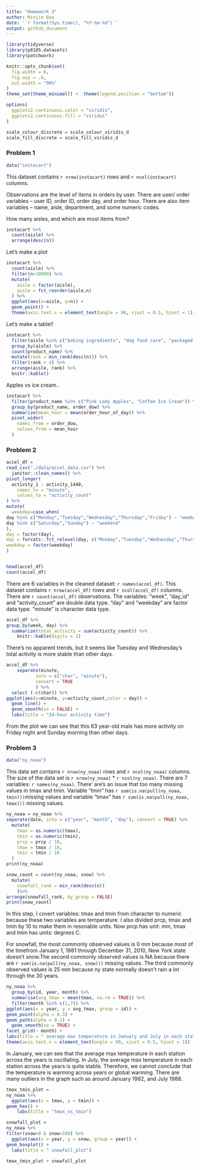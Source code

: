 ```yaml
---
title: "Homework 3"
author: Minjie Bao
date: '`r format(Sys.time(), "%Y-%m-%d")`'
output: github_document
---
```


```r
library(tidyverse)
library(p8105.datasets)
library(patchwork)

knitr::opts_chunk$set(
  fig.width = 6,
  fig.asp = .6,
  out.width = "90%"
)
theme_set(theme_minimal() +  theme(legend.position = "bottom"))

options(
  ggplots2.continuous.color = "viridis",
  ggplots2.continuous.fill = "viridus"
)

scale_colour_discrete = scale_colour_viridis_d
scale_fill_discrete = scale_fill_viridis_d
```


### Problem 1

```r
data("instacart")
```

This dataset contains `r nrow(instacart)` rows and `r ncol(instacart)` columns.

Observations are the level of items in orders by user. There are user/ order variables -- user ID, order ID, order day, and order hour. There are also item variables -- name, aisle, department, and some numeric codes.

How many aisles, and which are most items from?
```r
instacart %>% 
  count(aisle) %>% 
  arrange(desc(n))
```

 Let's make a plot
```r
instacart %>% 
  count(aisle) %>% 
  filter(n>10000) %>% 
  mutate(
    aisle = factor(aisle),
    aisle = fct_reorder(aisle,n)
  ) %>% 
  ggplot(aes(x=aisle, y=n)) +
  geom_point() +
  theme(axis.text.x = element_text(angle = 90, vjust = 0.5, hjust = 1))
```
 
Let's make a table!!
```r
instacart %>% 
  filter(aisle %in% c("baking ingredients", "dog food care", "packaged vegetables fruits")) %>% 
  group_by(aisle) %>% 
  count(product_name) %>% 
  mutate(rank = min_rank(desc(n))) %>% 
  filter(rank < 4) %>% 
  arrange(aisle, rank) %>% 
  knitr::kable()
```

Apples vs ice cream..
```r
instacart %>% 
  filter(product_name %in% c("Pink Lady Apples", "Coffee Ice Cream")) %>% 
  group_by(product_name, order_dow) %>% 
  summarize(mean_hour = mean(order_hour_of_day)) %>% 
  pivot_wider(
    names_from = order_dow,
    values_from = mean_hour
  )
```



### Problem 2
```r
accel_df =
read_csv("./data/accel_data.csv") %>% 
  janitor::clean_names() %>% 
pivot_longer(
  activity_1 : activity_1440,
    names_to = "minute",
    values_to = "activity_count"
) %>% 
mutate(
  weekday=case_when(
day %in% c("Monday","Tuesday","Wednesday","Thursday","Friday") ~ "weekday",
day %in% c("Saturday","Sunday") ~ "weekend"
),
day = factor(day),
day = forcats::fct_relevel(day, c("Monday","Tuesday","Wednesday","Thursday","Friday","Saturday","Sunday")),
weekday = factor(weekday) 
)


head(accel_df)
count(accel_df)
```

There are 6 variables in the cleaned dataset: `r names(accel_df)`. This dataset contains `r nrow(accel_df)` rows and `r ncol(accel_df)` columns. There are `r count(accel_df)` observations. The variables: "week", "day_id" and "activity_count" are double data type. "day" and "weekday" are factor data type. "minute" is character data type.


```r
accel_df %>% 
group_by(week, day) %>% 
  summarize(total_activity = sum(activity_count)) %>% 
    knitr::kable(digits = 2)
```

There's no apparent trends, but it seems like Tuesday and Wednesday's total activity is more stable than other days.

```r
accel_df %>% 
    separate(minute, 
           into = c("char", "minute"),
           convert = TRUE
           ) %>% 
  select (-c(char)) %>% 
ggplot(aes(x=minute, y=activity_count,color = day)) +
  geom_line() +
  geom_smooth(se = FALSE) +
  labs(title = "24-hour activity time")
```

From the plot we can see that this 63 year-old male has more activity on Friday night and Sunday morning than other days.

### Problem 3
```r
data("ny_noaa") 
```

This data set contains `r nrow(ny_noaa)` rows and `r ncol(ny_noaa)` columns. The size of the data set is `r nrow(ny_noaa)` * `r ncol(ny_noaa)`. There are 7 variables: `r names(ny_noaa)`. There' are's an issue that too many missing values in tmax and tmin. Variable "tmin" has `r sum(is.na(pull(ny_noaa, tmin)))`missing values and variable "tmax" has `r sum(is.na(pull(ny_noaa, tmax)))` missing values.

```r
ny_noaa = ny_noaa %>% 
separate(date, into = c("year", "month", "day"), convert = TRUE) %>% 
  mutate(
    tmax = as.numeric(tmax),
    tmin = as.numeric(tmin),
    prcp = prcp / 10,
    tmax = tmax / 10,
    tmin = tmin / 10
  ) 
print(ny_noaa)

snow_count = count(ny_noaa, snow) %>% 
  mutate(
    snowfall_rank = min_rank(desc(n))
    )%>% 
arrange(snowfall_rank, by_group = FALSE)
print(snow_count)
```

In this step, I covert variables: tmax and tmin from character to numeric because these two variables are temperature. I also divided prcp, tmax and tmin by 10 to make them in resonable units. Now prcp has unit: mm, tmax and tmin has units: degrees C.

For snowfall, the most commonly observed values is 0 mm because most of the timefrom January 1, 1981 through December 31, 2010, New York state doesn't snow.The second commonly observed values is NA because there are `r sum(is.na(pull(ny_noaa, snow)))` missing values. The third commonly observed values is 25 mm because ny state normally doesn't rain a lot through the 30 years.

```r
ny_noaa %>% 
  group_by(id, year, month) %>% 
  summarise(avg_tmax = mean(tmax, na.rm = TRUE)) %>% 
  filter(month %in% c(1,7)) %>% 
ggplot(aes(x = year, y = avg_tmax, group = id)) +
geom_point(alpha = 0.3) + 
geom_path(alpha = 0.2) +
  geom_smooth(se = TRUE) +
facet_grid(~ month) + 
labs(title = " average max temperature in January and July in each station across years", x = "year", y = "average max temperature (C)") +
theme(axis.text.x = element_text(angle = 90, vjust = 0.5, hjust = 1))
```

In January, we can see that the average max temperature in each station across the years is oscillating. In July, the average max temperature in each station across the years is quite stable. Therefore, we cannot conclude that the temperature is warming across years or global warming. There are many outliers in the graph such as around January 1982, and July 1988.

```r
tmax_tmin_plot =
ny_noaa %>% 
  ggplot(aes(x = tmax, y = tmin)) +
geom_hex() +
    labs(title = "tmax_vs_tmin")

snowfall_plot = 
ny_noaa %>% 
filter(snow>0 & snow<100) %>% 
  ggplot(aes(x = year, y = snow, group = year)) +
geom_boxplot() +
  labs(title = " snowfall_plot")

tmax_tmin_plot + snowfall_plot
```


